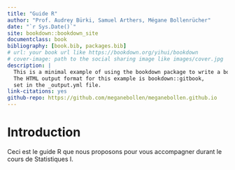 ```yaml
--- 
title: "Guide R"
author: "Prof. Audrey Bürki, Samuel Arthers, Mégane Bollenrücher"
date: "`r Sys.Date()`"
site: bookdown::bookdown_site
documentclass: book
bibliography: [book.bib, packages.bib]
# url: your book url like https://bookdown.org/yihui/bookdown
# cover-image: path to the social sharing image like images/cover.jpg
description: |
  This is a minimal example of using the bookdown package to write a book.
  The HTML output format for this example is bookdown::gitbook,
  set in the _output.yml file.
link-citations: yes
github-repo: https://github.com/meganebollen/meganebollen.github.io
---
```


# Introduction

Ceci est le guide R que nous proposons pour vous accompagner durant le cours de Statistiques I. 